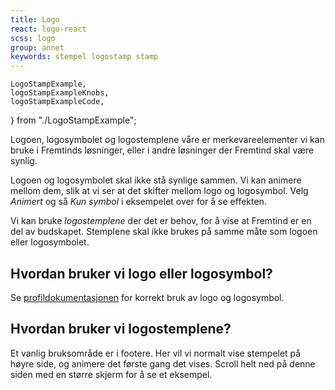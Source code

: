 ```yaml
---
title: Logo
react: logo-react
scss: logo
group: annet
keywords: stempel logostamp stamp
---
```


    LogoStampExample,
    logoStampExampleKnobs,
    logoStampExampleCode,
} from "./LogoStampExample";

<Ingress>
    Logoen, logosymbolet og logostemplene våre er merkevareelementer vi kan
    bruke i Fremtinds løsninger, eller i andre løsninger der Fremtind skal være
    synlig.
</Ingress>

<ComponentExample
    title="Logo"
    component={LogoExample}
    knobs={logoExampleKnobs}
    codeExample={logoExampleCode}
/>

Logoen og logosymbolet skal ikke stå synlige sammen. Vi kan animere mellom dem, slik at vi ser at det skifter mellom logo og logosymbol. Velg _Animert_ og så _Kun symbol_ i eksempelet over for å se effekten.

<ComponentExample
    title="LogoStamp"
    component={LogoStampExample}
    knobs={logoStampExampleKnobs}
    codeExample={logoStampExampleCode}
/>

Vi kan bruke _logostemplene_ der det er behov, for å vise at Fremtind er en del av budskapet. Stemplene skal ikke brukes på samme måte som logoen eller logosymbolet.

## Hvordan bruker vi logo eller logosymbol?

Se [profildokumentasjonen](/profil/logo) for korrekt bruk av logo og logosymbol.

## Hvordan bruker vi logostemplene?

Et vanlig bruksområde er i footere. Her vil vi normalt vise stempelet på høyre side, og animere det første gang det vises. Scroll helt ned på denne siden med en større skjerm for å se et eksempel.
